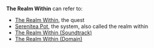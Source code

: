 {{Disambiguation}}
'''The Realm Within''' can refer to:
* [[The Realm Within]], the quest
* [[Serenitea Pot]], the system, also called the realm within
* [[The Realm Within (Soundtrack)]]
* [[The Realm Within (Domain)]]